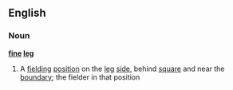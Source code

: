 ==English==
===Noun===
'''[[fine]] [[leg]]'''
#{{cricket}} A [[fielding]] [[position]] on the [[leg]] [[side]], behind [[square]] and near the [[boundary]]; the fielder in that position
